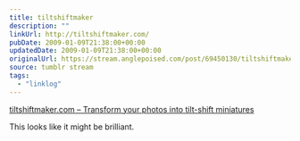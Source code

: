 ```yaml
---
title: tiltshiftmaker
description: ""
linkUrl: http://tiltshiftmaker.com/
pubDate: 2009-01-09T21:38:00+00:00
updatedDate: 2009-01-09T21:38:00+00:00
originalUrl: https://stream.anglepoised.com/post/69450130/tiltshiftmakercom-transform-your-photos-into
source: tumblr stream
tags:
  - "linklog"
---
```


[tiltshiftmaker.com &#8211; Transform your photos into tilt-shift miniatures][1]

This looks like it might be brilliant.

[1]: http://tiltshiftmaker.com/

